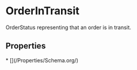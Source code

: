 # OrderInTransit

OrderStatus representing that an order is in transit.

## Properties

<Grid>
* [](/Properties/Schema.org/)

</Grid>


